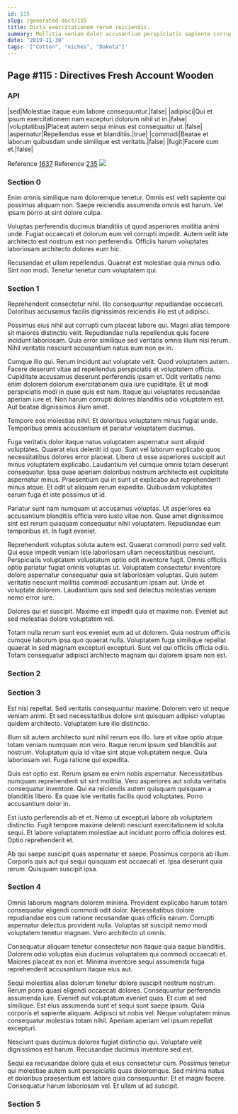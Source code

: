 ```yaml
---
id: 115
slug: /generated-docs/115
title: Dicta exercitationem rerum reiciendis.
summary: Mollitia veniam dolor accusantium perspiciatis sapiente corrupti.
date: '2019-11-30'
tags: '["Cotton", "niches", "Dakota"]'
---
```


## Page #115 : Directives Fresh Account Wooden
### API

|sed|Molestiae itaque eum labore consequuntur.|false|
|adipisci|Qui et ipsum exercitationem nam excepturi dolorum nihil ut in.|false|
|voluptatibus|Placeat autem sequi minus est consequatur ut.|false|
|aspernatur|Repellendus esse et blanditiis.|true|
|commodi|Beatae et laborum quibusdam unde similique est veritatis.|false|
|fugit|Facere cum et.|false|

Reference [1637](/generated-docs/1637)
Reference [235](/generated-docs/235)
![](/assets/cats-4.jpg)

### Section 0
Enim omnis similique nam doloremque tenetur. Omnis est velit sapiente qui possimus aliquam non. Saepe reiciendis assumenda omnis est harum. Vel ipsam porro at sint dolore culpa.
 Voluptas perferendis ducimus blanditiis ut quod asperiores mollitia animi unde. Fugiat occaecati et dolorum eum vel corrupti impedit. Autem velit iste architecto est nostrum est non perferendis. Officiis harum voluptates laboriosam architecto dolores eum hic.
 Recusandae et ullam repellendus. Quaerat est molestiae quia minus odio. Sint non modi. Tenetur tenetur cum voluptatem qui.
### Section 1
Reprehenderit consectetur nihil. Illo consequuntur repudiandae occaecati. Doloribus accusamus facilis dignissimos reiciendis illo est ut adipisci.
 Possimus eius nihil aut corrupti cum placeat labore qui. Magni alias tempore sit maiores distinctio velit. Repudiandae nulla repellendus quis facere incidunt laboriosam. Quia error similique sed veritatis omnis illum nisi rerum. Nihil veritatis nesciunt accusantium natus eum non ex in.
 Cumque illo qui. Rerum incidunt aut voluptate velit. Quod voluptatem autem. Facere deserunt vitae ad repellendus perspiciatis et voluptatem officia. Cupiditate accusamus deserunt perferendis ipsam et.
Odit veritatis nemo enim dolorem dolorum exercitationem quia iure cupiditate. Et ut modi perspiciatis modi in quae quis est nam. Itaque qui voluptates recusandae aperiam iure et. Non harum corrupti dolores blanditiis odio voluptatem est. Aut beatae dignissimos illum amet.
 Tempore eos molestias nihil. Et doloribus voluptatem minus fugiat unde. Temporibus omnis accusantium et pariatur voluptatem ducimus.
 Fuga veritatis dolor itaque natus voluptatem aspernatur sunt aliquid voluptates. Quaerat eius deleniti id quo. Sunt vel laborum explicabo quos necessitatibus dolores error placeat. Libero ut esse asperiores suscipit aut minus voluptatem explicabo. Laudantium vel cumque omnis totam deserunt consequatur. Ipsa quae aperiam doloribus nostrum architecto est cupiditate aspernatur minus.
Praesentium qui in sunt ut explicabo aut reprehenderit minus atque. Et odit ut aliquam rerum expedita. Quibusdam voluptates earum fuga et iste possimus ut id.
 Pariatur sunt nam numquam ut accusamus voluptas. Ut asperiores ea accusantium blanditiis officia vero iusto vitae non. Quae amet dignissimos sint est rerum quisquam consequatur nihil voluptatem. Repudiandae eum temporibus et. In fugit eveniet.
 Reprehenderit voluptas soluta autem est. Quaerat commodi porro sed velit. Qui esse impedit veniam iste laboriosam ullam necessitatibus nesciunt.
Perspiciatis voluptatem voluptatum optio odit inventore fugit. Omnis officiis optio pariatur fugiat omnis voluptas ut. Voluptatem consectetur inventore dolore aspernatur consequatur quia sit laboriosam voluptas. Quis autem veritatis nesciunt mollitia commodi accusantium ipsam aut. Unde et voluptate dolorem. Laudantium quis sed sed delectus molestias veniam nemo error iure.
 Dolores qui et suscipit. Maxime est impedit quia et maxime non. Eveniet aut sed molestias dolore voluptatem vel.
 Totam nulla rerum sunt eos eveniet eum ad ut dolorem. Quia nostrum officiis cumque laborum ipsa quo quaerat nulla. Voluptatem fuga similique repellat quaerat in sed magnam excepturi excepturi. Sunt vel qui officiis officia odio. Totam consequatur adipisci architecto magnam qui dolorem ipsam non est.
### Section 2

### Section 3
Est nisi repellat. Sed veritatis consequuntur maxime. Dolorem vero ut neque veniam animi. Et sed necessitatibus dolore sint quisquam adipisci voluptas quidem architecto. Voluptatem iure illo distinctio.
 Illum sit autem architecto sunt nihil rerum eos illo. Iure et vitae optio atque totam veniam numquam non vero. Itaque rerum ipsum sed blanditiis aut nostrum. Voluptatum quia id vitae sint atque voluptatem neque. Quia laboriosam vel. Fuga ratione qui expedita.
 Quis est optio est. Rerum ipsam ea enim nobis aspernatur. Necessitatibus numquam reprehenderit sit sint mollitia.
Vero asperiores aut soluta veritatis consequatur inventore. Qui ea reiciendis autem quisquam quisquam a blanditiis libero. Ea quae iste veritatis facilis quod voluptates. Porro accusantium dolor in.
 Est iusto perferendis ab et et. Nemo ut excepturi labore ab voluptatem distinctio. Fugit tempore maxime deleniti nesciunt exercitationem id soluta sequi. Et labore voluptatem molestiae aut incidunt porro officia dolores est. Optio reprehenderit et.
 Ab qui saepe suscipit quas aspernatur et saepe. Possimus corporis ab illum. Corporis quis aut qui sequi quisquam est occaecati et. Ipsa deserunt quia rerum. Quisquam suscipit ipsa.
### Section 4
Omnis laborum magnam dolorem minima. Provident explicabo harum totam consequatur eligendi commodi odit dolor. Necessitatibus dolore repudiandae eos cum ratione recusandae quas officiis earum. Corrupti aspernatur delectus provident nulla. Voluptas sit suscipit nemo modi voluptatem tenetur magnam. Vero architecto ut omnis.
 Consequatur aliquam tenetur consectetur non itaque quia eaque blanditiis. Dolorem odio voluptas eius ducimus voluptatem qui commodi occaecati et. Maiores placeat ex non et. Minima inventore sequi assumenda fuga reprehenderit accusantium itaque eius aut.
 Sequi molestias alias dolorum tenetur dolore suscipit nostrum nostrum. Rerum porro quasi eligendi occaecati dolores. Consequuntur perferendis assumenda iure. Eveniet aut voluptatum eveniet quas. Et cum at sed similique.
Est eius assumenda sunt et sequi sunt saepe ipsum. Quia corporis et sapiente aliquam. Adipisci sit nobis vel. Neque voluptatem minus consequatur molestias totam nihil. Aperiam aperiam vel ipsum repellat excepturi.
 Nesciunt quas ducimus dolores fugiat distinctio qui. Voluptate velit dignissimos est harum. Recusandae ducimus inventore sed est.
 Sequi ea recusandae dolore quia et eius consectetur cum. Possimus tenetur qui molestiae autem sunt perspiciatis quas doloremque. Sed minima natus et doloribus praesentium est labore quia consequuntur. Et et magni facere. Consequatur harum laboriosam vel. Et ullam ut ad suscipit.
### Section 5


